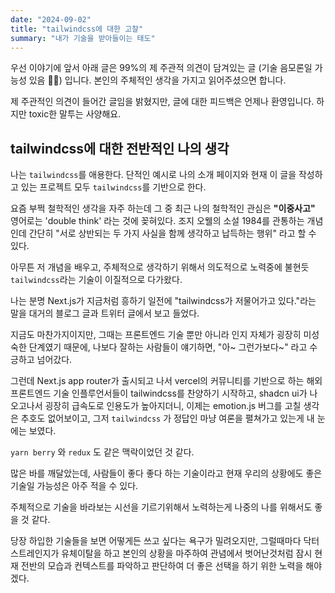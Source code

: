 ```yaml
---
date: "2024-09-02"
title: "tailwindcss에 대한 고찰"
summary: "내가 기술을 받아들이는 태도"
---
```


우선 이야기에 앞서 아래 글은 99%의 제 주관적 의견이 담겨있는 글 (기술 음모론일 가능성 있음 💁🏻) 입니다. 본인의 주체적인 생각을 가지고 읽어주셨으면 합니다.

제 주관적인 의견이 들어간 글임을 밝혔지만, 글에 대한 피드백은 언제나 환영입니다. 하지만 toxic한 말투는 사양해요.

## tailwindcss에 대한 전반적인 나의 생각

나는 `tailwindcss`를 애용한다. 단적인 예시로 나의 소개 페이지와 현재 이 글을 작성하고 있는 프로젝트 모두 `tailwindcss`를 기반으로 한다.

요즘 부쩍 철학적인 생각을 자주 하는데 그 중 최근 나의 철학적인 관심은 **"이중사고"** 영어로는 'double think' 라는 것에 꽂혀있다. 조지 오웰의 소설 1984를 관통하는 개념인데 간단히 "서로 상반되는 두 가지 사실을 함께 생각하고 납득하는 행위" 라고 할 수 있다.

아무튼 저 개념을 배우고, 주체적으로 생각하기 위해서 의도적으로 노력중에 불현듯 `tailwindcss`라는 기술이 이질적으로 다가왔다.

나는 분명 Next.js가 지금처럼 흥하기 일전에 "tailwindcss가 저물어가고 있다."라는 말을 대거의 블로그 글과 트위터 글에서 보고 들었다.

지금도 마찬가지이지만, 그때는 프론트엔드 기술 뿐만 아니라 인지 자체가 굉장히 미성숙한 단계였기 때문에, 나보다 잘하는 사람들이 얘기하면, "아~ 그런가보다~" 라고 수긍하고 넘어갔다.

그런데 Next.js app router가 출시되고 나서 vercel의 커뮤니티를 기반으로 하는 해외 프론트엔드 기술 인플루언서들이 tailwindcss를 찬양하기 시작하고, shadcn ui가 나오고나서 굉장히 급속도로 인용도가 높아지더니, 이제는 emotion.js 버그를 고칠 생각은 추호도 없어보이고, 그저 `tailwindcss` 가 정답인 마냥 여론을 펼쳐가고 있는게 내 눈에는 보였다.

`yarn berry` 와 `redux` 도 같은 맥락이었던 것 같다.

많은 바를 깨달았는데, 사람들이 좋다 좋다 하는 기술이라고 현재 우리의 상황에도 좋은 기술일 가능성은 아주 적을 수 있다.

주체적으로 기술을 바라보는 시선을 기르기위해서 노력하는게 나중의 나를 위해서도 좋을 것 같다.

당장 하입한 기술들을 보면 어떻게든 쓰고 싶다는 욕구가 밀려오지만, 그럴때마다 닥터 스트레인지가 유체이탈을 하고 본인의 상황을 마주하여 관념에서 벗어난것처럼 잠시 현재 전반의 모습과 컨텍스트를 파악하고 판단하여 더 좋은 선택을 하기 위한 노력을 해야겠다.